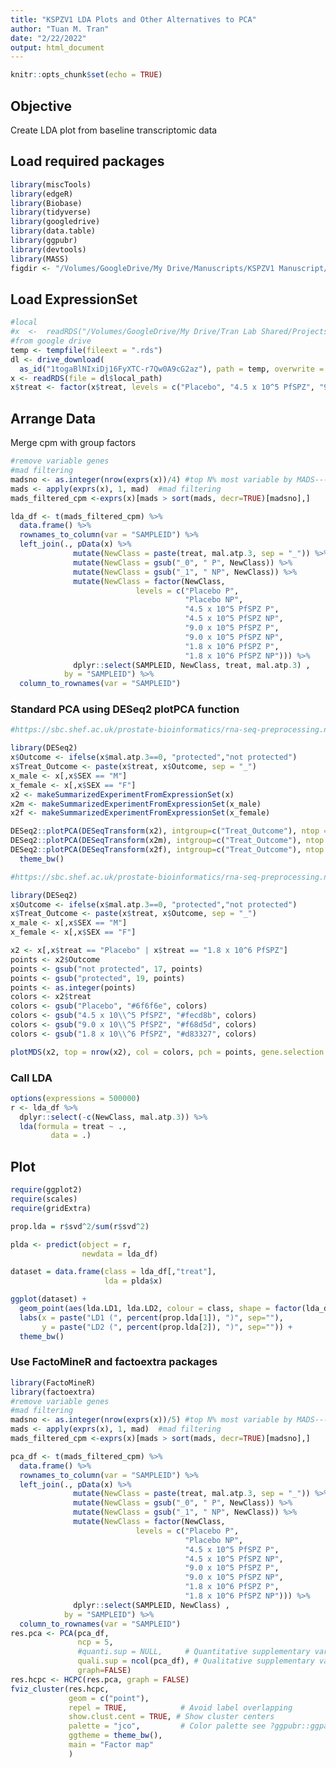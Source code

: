 ```yaml
---
title: "KSPZV1 LDA Plots and Other Alternatives to PCA"
author: "Tuan M. Tran"
date: "2/22/2022"
output: html_document
---
```


```r
knitr::opts_chunk$set(echo = TRUE)
```

## Objective

Create LDA plot from baseline transcriptomic data

## Load required packages

```r
library(miscTools)
library(edgeR)
library(Biobase)
library(tidyverse)
library(googledrive)
library(data.table)
library(ggpubr)
library(devtools)
library(MASS)
figdir <- "/Volumes/GoogleDrive/My Drive/Manuscripts/KSPZV1 Manuscript/Med Revised Submission 2022/Figures/"
```

## Load ExpressionSet

```r
#local
#x	<-	readRDS("/Volumes/GoogleDrive/My Drive/Tran Lab Shared/Projects/Doris Duke PfSPZ Kenya/Tuan PfSPZ/KenyaPfSPZ/Final Data Files/KSPZV1 logCPM expression sets for visualization/PfSPZ_cpm_ExpressionSet_244x21815_AllGroups_bothBatches_0_rmBatchFX_06082021_TMT_logTRUE.rds")
#from google drive
temp <- tempfile(fileext = ".rds")
dl <- drive_download(
  as_id("1togaBlNIxiDj16FyXTC-r7Qw0A9cG2az"), path = temp, overwrite = TRUE)
x <- readRDS(file = dl$local_path)
x$treat <- factor(x$treat, levels = c("Placebo", "4.5 x 10^5 PfSPZ", "9.0 x 10^5 PfSPZ", "1.8 x 10^6 PfSPZ"))
```

## Arrange Data

Merge cpm with group factors

```r
#remove variable genes
#mad filtering
madsno <- as.integer(nrow(exprs(x))/4) #top N% most variable by MADS---of course you can also set madsno as an absolute value like 1000
mads <- apply(exprs(x), 1, mad)  #mad filtering
mads_filtered_cpm <-exprs(x)[mads > sort(mads, decr=TRUE)[madsno],]

lda_df <- t(mads_filtered_cpm) %>%
  data.frame() %>%
  rownames_to_column(var = "SAMPLEID") %>%
  left_join(., pData(x) %>%
              mutate(NewClass = paste(treat, mal.atp.3, sep = "_")) %>%
              mutate(NewClass = gsub("_0", " P", NewClass)) %>%
              mutate(NewClass = gsub("_1", " NP", NewClass)) %>%
              mutate(NewClass = factor(NewClass,
                            levels = c("Placebo P",
                                       "Placebo NP",
                                       "4.5 x 10^5 PfSPZ P",
                                       "4.5 x 10^5 PfSPZ NP",
                                       "9.0 x 10^5 PfSPZ P",
                                       "9.0 x 10^5 PfSPZ NP",
                                       "1.8 x 10^6 PfSPZ P",
                                       "1.8 x 10^6 PfSPZ NP"))) %>%
              dplyr::select(SAMPLEID, NewClass, treat, mal.atp.3) ,
            by = "SAMPLEID") %>%
  column_to_rownames(var = "SAMPLEID")
```

### Standard PCA using DESeq2 plotPCA function

```r
#https://sbc.shef.ac.uk/prostate-bioinformatics/rna-seq-preprocessing.nb.html

library(DESeq2)
x$Outcome <- ifelse(x$mal.atp.3==0, "protected","not protected")
x$Treat_Outcome <- paste(x$treat, x$Outcome, sep = "_")
x_male <- x[,x$SEX == "M"]
x_female <- x[,x$SEX == "F"]
x2 <- makeSummarizedExperimentFromExpressionSet(x)
x2m <- makeSummarizedExperimentFromExpressionSet(x_male)
x2f <- makeSummarizedExperimentFromExpressionSet(x_female)

DESeq2::plotPCA(DESeqTransform(x2), intgroup=c("Treat_Outcome"), ntop = 10000)
DESeq2::plotPCA(DESeqTransform(x2m), intgroup=c("Treat_Outcome"), ntop = 10000)
DESeq2::plotPCA(DESeqTransform(x2f), intgroup=c("Treat_Outcome"), ntop = 10000) +
  theme_bw()
```

```r
#https://sbc.shef.ac.uk/prostate-bioinformatics/rna-seq-preprocessing.nb.html

library(DESeq2)
x$Outcome <- ifelse(x$mal.atp.3==0, "protected","not protected")
x$Treat_Outcome <- paste(x$treat, x$Outcome, sep = "_")
x_male <- x[,x$SEX == "M"]
x_female <- x[,x$SEX == "F"]

x2 <- x[,x$treat == "Placebo" | x$treat == "1.8 x 10^6 PfSPZ"]
points <- x2$Outcome
points <- gsub("not protected", 17, points)
points <- gsub("protected", 19, points)
points <- as.integer(points)
colors <- x2$treat
colors <- gsub("Placebo", "#6f6f6e", colors)
colors <- gsub("4.5 x 10\\^5 PfSPZ", "#fecd8b", colors)
colors <- gsub("9.0 x 10\\^5 PfSPZ", "#f68d5d", colors)
colors <- gsub("1.8 x 10\\^6 PfSPZ", "#d83327", colors)

plotMDS(x2, top = nrow(x2), col = colors, pch = points, gene.selection = "pairwise")
```

### Call LDA

```r
options(expressions = 500000)
r <- lda_df %>%
  dplyr::select(-c(NewClass, mal.atp.3)) %>%
  lda(formula = treat ~ ., 
         data = .)

```

## Plot

```r
require(ggplot2)
require(scales)
require(gridExtra)

prop.lda = r$svd^2/sum(r$svd^2)

plda <- predict(object = r,
                newdata = lda_df)

dataset = data.frame(class = lda_df[,"treat"],
                     lda = plda$x)

ggplot(dataset) +
  geom_point(aes(lda.LD1, lda.LD2, colour = class, shape = factor(lda_df$mal.atp.3)), size = 2.5) +
  labs(x = paste("LD1 (", percent(prop.lda[1]), ")", sep=""),
       y = paste("LD2 (", percent(prop.lda[2]), ")", sep="")) +
  theme_bw()
```

### Use FactoMineR and factoextra packages

```r
library(FactoMineR)
library(factoextra)
#remove variable genes
#mad filtering
madsno <- as.integer(nrow(exprs(x))/5) #top N% most variable by MADS---of course you can also set madsno as an absolute value like 1000
mads <- apply(exprs(x), 1, mad)  #mad filtering
mads_filtered_cpm <-exprs(x)[mads > sort(mads, decr=TRUE)[madsno],]

pca_df <- t(mads_filtered_cpm) %>%
  data.frame() %>%
  rownames_to_column(var = "SAMPLEID") %>%
  left_join(., pData(x) %>%
              mutate(NewClass = paste(treat, mal.atp.3, sep = "_")) %>%
              mutate(NewClass = gsub("_0", " P", NewClass)) %>%
              mutate(NewClass = gsub("_1", " NP", NewClass)) %>%
              mutate(NewClass = factor(NewClass,
                            levels = c("Placebo P",
                                       "Placebo NP",
                                       "4.5 x 10^5 PfSPZ P",
                                       "4.5 x 10^5 PfSPZ NP",
                                       "9.0 x 10^5 PfSPZ P",
                                       "9.0 x 10^5 PfSPZ NP",
                                       "1.8 x 10^6 PfSPZ P",
                                       "1.8 x 10^6 PfSPZ NP"))) %>%
              dplyr::select(SAMPLEID, NewClass) ,
            by = "SAMPLEID") %>%
  column_to_rownames(var = "SAMPLEID")
res.pca <- PCA(pca_df,
               ncp = 5,
               #quanti.sup = NULL,     # Quantitative supplementary variables
               quali.sup = ncol(pca_df), # Qualitative supplementary variables
               graph=FALSE)
res.hcpc <- HCPC(res.pca, graph = FALSE)
fviz_cluster(res.hcpc,
             geom = c("point"),
             repel = TRUE,            # Avoid label overlapping
             show.clust.cent = TRUE, # Show cluster centers
             palette = "jco",         # Color palette see ?ggpubr::ggpar
             ggtheme = theme_bw(),
             main = "Factor map"
             )
```


 
